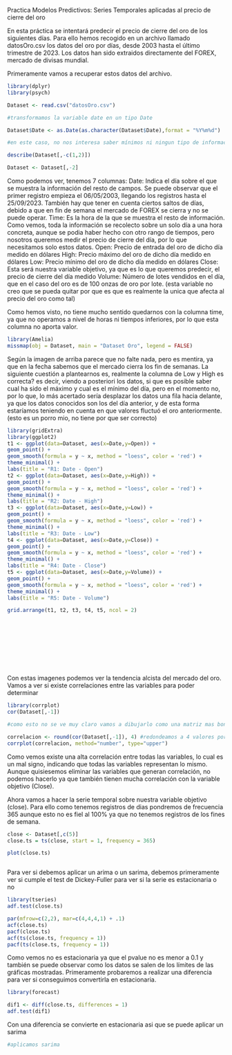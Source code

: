 



Practica Modelos Predictivos: Series Temporales aplicadas al precio de cierre del oro

En esta práctica se intentará predecir el precio de cierre del oro de los siguientes días. Para ello hemos recogido en un archivo llamado datosOro.csv los datos del oro por días, desde 2003 hasta el último trimestre de 2023. Los datos han sido extraidos directamente del FOREX, mercado de divisas mundial.

Primeramente vamos a recuperar estos datos del archivo.




```r
library(dplyr)
library(psych)

Dataset <- read.csv("datosOro.csv")

#transformamos la variable date en un tipo Date

Dataset$Date <- as.Date(as.character(Dataset$Date),format = "%Y%m%d")

#en este caso, no nos interesa saber mínimos ni ningun tipo de información estadistica sobre Time ni Date

describe(Dataset[,-c(1,2)])

Dataset <- Dataset[,-2]


```



Como podemos ver, tenemos 7 columnas: Date: Indica el día sobre el que se muestra la información del resto de campos. Se puede observar que el primer registro empieza el 06/05/2003, llegando los registros hasta el 25/09/2023. También hay que tener en cuenta ciertos saltos de días, debido a que en fin de semana el mercado de FOREX se cierra y no se puede operar. Time: Es la hora de la que se muestra el resto de información. Como vemos, toda la información se recolecto sobre un solo día a una hora concreta, aunque se podia haber hecho con otro rango de tiempos, pero nosotros queremos medir el precio de cierre del día, por lo que necesitamos solo estos datos. Open: Precio de entrada del oro de dicho día medido en dólares High: Precio máximo del oro de dicho día medido en dólares Low: Precio mínimo del oro de dicho día medido en dólares Close: Esta será nuestra variable objetivo, ya que es lo que queremos predecir, el precio de cierre del día medido Volume: Número de lotes vendidos en el día, que en el caso del oro es de 100 onzas de oro por lote. (esta variable no creo que se pueda quitar por que es que es realmente la unica que afecta al precio del oro como tal)

Como hemos visto, no tiene mucho sentido quedarnos con la columna time, ya que no operamos a nivel de horas ni tiempos inferiores, por lo que esta columna no aporta valor.




```r

library(Amelia)
missmap(obj = Dataset, main = "Dataset Oro", legend = FALSE)


```
Según la imagen de arriba parece que no falte nada, pero es mentira, ya que en la fecha sabemos que el mercado cierra los fin de semanas.
La siguiente cuestión a plantearnos es, realmente la columna de Low y High es correcta? es decir, viendo a posteriori los datos, si que es posible saber cual ha sido el máximo y cual es el mínimo del día, pero en el momento no, por lo que, lo más acertado sería desplazar los datos una fila hacia delante, ya que los datos conocidos son los del día anterior, y de esta forma estaríamos teniendo en cuenta en que valores fluctuó el oro anteriormente. (esto es un porro mio, no tiene por que ser correcto)



```r


library(gridExtra)
library(ggplot2)
t1 <- ggplot(data=Dataset, aes(x=Date,y=Open)) +
geom_point() +
geom_smooth(formula = y ~ x, method = "loess", color = 'red') +
theme_minimal() +
labs(title = "R1: Date - Open")
t2 <- ggplot(data=Dataset, aes(x=Date,y=High)) +
geom_point() +
geom_smooth(formula = y ~ x, method = "loess", color = 'red') +
theme_minimal() +
labs(title = "R2: Date - High")
t3 <- ggplot(data=Dataset, aes(x=Date,y=Low)) +
geom_point() +
geom_smooth(formula = y ~ x, method = "loess", color = 'red') +
theme_minimal() +
labs(title = "R3: Date - Low")
t4 <- ggplot(data=Dataset, aes(x=Date,y=Close)) +
geom_point() +
geom_smooth(formula = y ~ x, method = "loess", color = 'red') +
theme_minimal() +
labs(title = "R4: Date - Close")
t5 <- ggplot(data=Dataset, aes(x=Date,y=Volume)) +
geom_point() +
geom_smooth(formula = y ~ x, method = "loess", color = 'red') +
theme_minimal() +
labs(title = "R5: Date - Volume")

grid.arrange(t1, t2, t3, t4, t5, ncol = 2)











```
Con estas imagenes podemos ver la tendencia alcista del mercado del oro. Vamos a ver si existe correlaciones entre las variables para poder determinar 



```r
library(corrplot)
cor(Dataset[,-1])

#como esto no se ve muy claro vamos a dibujarlo como una matriz mas bonita

correlacion <- round(cor(Dataset[,-1]), 4) #redondeamos a 4 valores por que vemos que muchos son 0.999
corrplot(correlacion, method="number", type="upper")

```
Como vemos existe una alta correlación entre todas las variables, lo cual es un mal signo, indicando que todas las variables representan lo mismo. Aunque quisiesemos eliminar las variables que generan correlación, no podemos hacerlo ya que también tienen mucha correlación con la variable objetivo (Close).

Ahora vamos a hacer la serie temporal sobre nuestra variable objetivo (close). Para ello como tenemos registros de dias pondremos de frecuencia 365 aunque esto no es fiel al 100% ya que no tenemos registros de los fines de semana.

```r



close <- Dataset[,c(5)]
close.ts = ts(close, start = 1, frequency = 365)

plot(close.ts)



```

Para ver si debemos aplicar un arima o un sarima, debemos primeramente ver si cumple el test de Dickey-Fuller para ver si la serie es estacionaria o no



```r
library(tseries)
adf.test(close.ts)

par(mfrow=c(2,2), mar=c(4,4,4,1) + .1)
acf(close.ts)
pacf(close.ts)
acf(ts(close.ts, frequency = 1))
pacf(ts(close.ts, frequency = 1))


```

Como vemos no es estacionaria ya que el pvalue no es menor a 0.1 y también se puede observar como los datos se salen de los límites de las gráficas mostradas. Primeramente probaremos a realizar una diferencia para ver si conseguimos convertirla en estacionaria.



```r
library(forecast)

dif1 <- diff(close.ts, differences = 1)
adf.test(dif1)
```

Con una diferencia se convierte en estacionaria asi que se puede aplicar un sarima

```r
#aplicamos sarima
```





